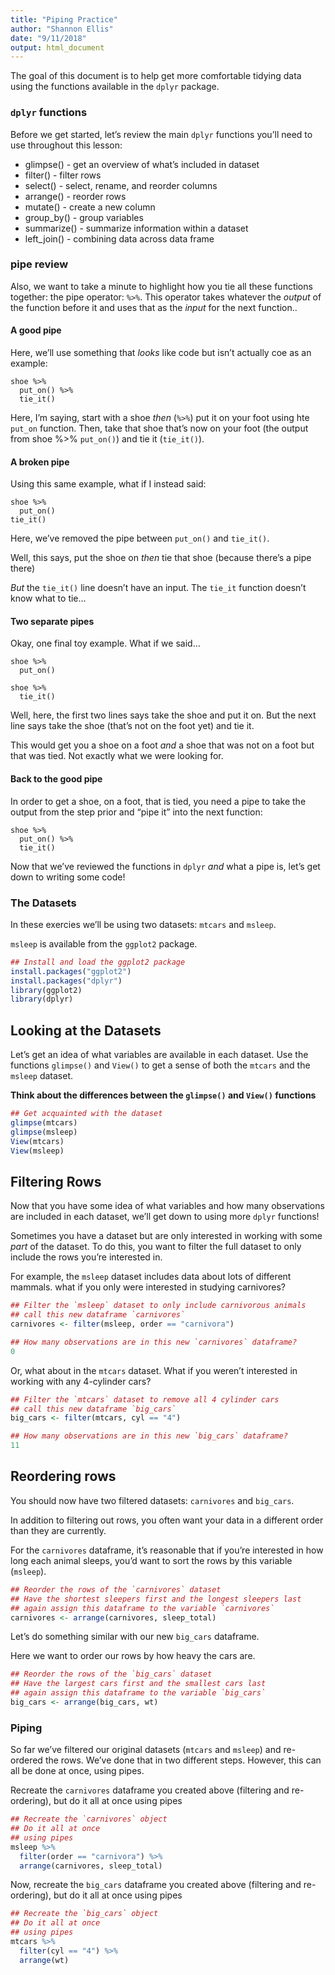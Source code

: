 ```yaml
---
title: "Piping Practice"
author: "Shannon Ellis"
date: "9/11/2018"
output: html_document
---
```


The goal of this document is to help get more comfortable tidying data using the functions available in the `dplyr` package.

### `dplyr` functions

Before we get started, let's review the main `dplyr` functions you'll need to use throughout this lesson:

* glimpse() - get an overview of what’s included in dataset
* filter() - filter rows
* select() - select, rename, and reorder columns
* arrange() - reorder rows
* mutate() - create a new column
* group_by() - group variables
* summarize() - summarize information within a dataset
* left_join() - combining data across data frame

### pipe review

Also, we want to take a minute to highlight how you tie all these functions together: the pipe operator: `%>%`. This operator takes whatever the *output* of the function before it and uses that as the *input* for the next function..

#### A good pipe 

Here, we'll use something that *looks* like code but isn't actually coe as an example:

```
shoe %>% 
  put_on() %>%
  tie_it()
```

Here, I'm saying, start with a shoe *then* (`%>%`) put it on your foot using hte `put_on` function. Then, take that shoe that's now on your foot (the output from shoe %>% `put_on()`) and tie it (`tie_it()`).

#### A broken pipe 

Using this same example, what if I instead said:

```
shoe %>%
  put_on()
tie_it()
```

Here, we've removed the pipe between `put_on()` and `tie_it()`.

Well, this says, put the shoe on *then* tie that shoe (because there's a pipe there)

*But* the `tie_it()` line doesn't have an input. The `tie_it` function doesn't know what to tie...

#### Two separate pipes

Okay, one final toy example. What if we said...

```
shoe %>%
  put_on()

shoe %>%
  tie_it()
```

Well, here, the first two lines says take the shoe and put it on. But the next line says take the shoe (that's not on the foot yet) and tie it.

This would get you a shoe on a foot *and* a shoe that was not on a foot but that was tied. Not exactly what we were looking for.

#### Back to the good pipe 

In order to get a shoe, on a foot, that is tied, you need a pipe to take the output from the step prior and "pipe it" into the next function:

```
shoe %>%
  put_on() %>%
  tie_it()
```

Now that we've reviewed the functions in `dplyr` *and* what a pipe is, let's get down to writing some code!

### The Datasets

In these exercies we'll be using two datasets: `mtcars` and `msleep`.

`msleep` is available from the `ggplot2` package. 


```r
## Install and load the ggplot2 package
install.packages("ggplot2")
install.packages("dplyr")
library(ggplot2)
library(dplyr)
```


## Looking at the Datasets

Let's get an idea of what variables are available in each dataset. Use the functions `glimpse()` and `View()` to get a sense of both the `mtcars` and the `msleep` dataset. 

**Think about the differences between the `glimpse()` and `View()` functions**

```r
## Get acquainted with the dataset
glimpse(mtcars)
glimpse(msleep)
View(mtcars)
View(msleep)
```

## Filtering Rows

Now that you have some idea of what variables and how many observations are included in each dataset, we'll get down to using more `dplyr` functions!

Sometimes you have a dataset but are only interested in working with some *part* of the dataset. To do this, you want to filter the full dataset to only include the rows you're interested in. 

For example, the `msleep` dataset includes data about lots of different mammals. what if you only were interested in studying carnivores?

```r
## Filter the `msleep` dataset to only include carnivorous animals
## call this new dataframe `carnivores`
carnivores <- filter(msleep, order == "carnivora")
```

```r
## How many observations are in this new `carnivores` dataframe?
0
```


Or, what about in the `mtcars` dataset. What if you weren't interested in working with any 4-cylinder cars? 

```r
## Filter the `mtcars` dataset to remove all 4 cylinder cars
## call this new dataframe `big_cars`
big_cars <- filter(mtcars, cyl == "4")
```

```r
## How many observations are in this new `big_cars` dataframe?
11
```

## Reordering rows

You should now have two filtered datasets: `carnivores` and `big_cars`. 

In addition to filtering out rows, you often want your data in a different order than they are currently.

For the `carnivores` dataframe, it's reasonable that if you're interested in how long each animal sleeps, you'd want to sort the rows by this variable (`msleep`). 

```r
## Reorder the rows of the `carnivores` dataset 
## Have the shortest sleepers first and the longest sleepers last
## again assign this dataframe to the variable `carnivores`
carnivores <- arrange(carnivores, sleep_total)
```

Let's do something similar with our new `big_cars` dataframe.

Here we want to order our rows by how heavy the cars are.

```r
## Reorder the rows of the `big_cars` dataset 
## Have the largest cars first and the smallest cars last
## again assign this dataframe to the variable `big_cars`
big_cars <- arrange(big_cars, wt)
```

### Piping

So far we've filtered our original datasets (`mtcars` and `msleep`) and re-ordered the rows. We've done that in two different steps. However, this can all be done at once, using pipes.

Recreate the `carnivores` dataframe you created above (filtering and re-ordering), but do it all at once using pipes

```r
## Recreate the `carnivores` object
## Do it all at once
## using pipes
msleep %>%
  filter(order == "carnivora") %>%
  arrange(carnivores, sleep_total)
```

Now, recreate the `big_cars` dataframe you created above (filtering and re-ordering), but do it all at once using pipes

```r
## Recreate the `big_cars` object
## Do it all at once
## using pipes
mtcars %>%
  filter(cyl == "4") %>%
  arrange(wt)
```
